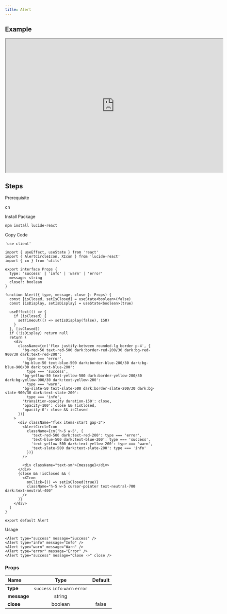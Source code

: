 ```yaml
---
title: Alert
---
```


## Example

<iframe
  src="https://workshop.kidow.me/?path=/docs/components-alert-v1--docs"
  width="716"
  height="440"
></iframe>

## Steps

<Steps>

<Step>Prerequisite</Step>

cn

<Step>Install Package</Step>

```bash
npm install lucide-react
```

<Step>Copy Code</Step>

```tsx title="components/Alert/index.tsx"
'use client'

import { useEffect, useState } from 'react'
import { AlertCircleIcon, XIcon } from 'lucide-react'
import { cn } from 'utils'

export interface Props {
  type: 'success' | 'info' | 'warn' | 'error'
  message: string
  close?: boolean
}

function Alert({ type, message, close }: Props) {
  const [isClosed, setIsClosed] = useState<boolean>(false)
  const [isDisplay, setIsDisplay] = useState<boolean>(true)

  useEffect(() => {
    if (isClosed) {
      setTimeout(() => setIsDisplay(false), 150)
    }
  }, [isClosed])
  if (!isDisplay) return null
  return (
    <div
      className={cn('flex justify-between rounded-lg border p-4', {
        'bg-red-50 text-red-500 dark:border-red-200/30 dark:bg-red-900/30 dark:text-red-200':
          type === 'error',
        'bg-blue-50 text-blue-500 dark:border-blue-200/30 dark:bg-blue-900/30 dark:text-blue-200':
          type === 'success',
        'bg-yellow-50 text-yellow-500 dark:border-yellow-200/30 dark:bg-yellow-900/30 dark:text-yellow-200':
          type === 'warn',
        'bg-slate-50 text-slate-500 dark:border-slate-200/30 dark:bg-slate-900/30 dark:text-slate-200':
          type === 'info',
        'transition-opacity duration-150': close,
        'opacity-100': close && !isClosed,
        'opacity-0': close && isClosed
      })}
    >
      <div className="flex items-start gap-3">
        <AlertCircleIcon
          className={cn('h-5 w-5', {
            'text-red-500 dark:text-red-200': type === 'error',
            'text-blue-500 dark:text-blue-200': type === 'success',
            'text-yellow-500 dark:text-yellow-200': type === 'warn',
            'text-slate-500 dark:text-slate-200': type === 'info'
          })}
        />

        <div className="text-sm">{message}</div>
      </div>
      {close && !isClosed && (
        <XIcon
          onClick={() => setIsClosed(true)}
          className="h-5 w-5 cursor-pointer text-neutral-700 dark:text-neutral-400"
        />
      )}
    </div>
  )
}

export default Alert
```

<Step>Usage</Step>

```tsx
<Alert type="success" message="Success" />
<Alert type="info" message="Info" />
<Alert type="warn" message="Warn" />
<Alert type="error" message="Error" />
<Alert type="success" message="Close ->" close />
```

</Steps>

### Props

| Name                    |              Type               | Default |
| :---------------------- | :-----------------------------: | :-----: |
| **type**<Required />    | `success` `info` `warn` `error` |         |
| **message**<Required /> |             string              |         |
| **close**               |             boolean             |  false  |
